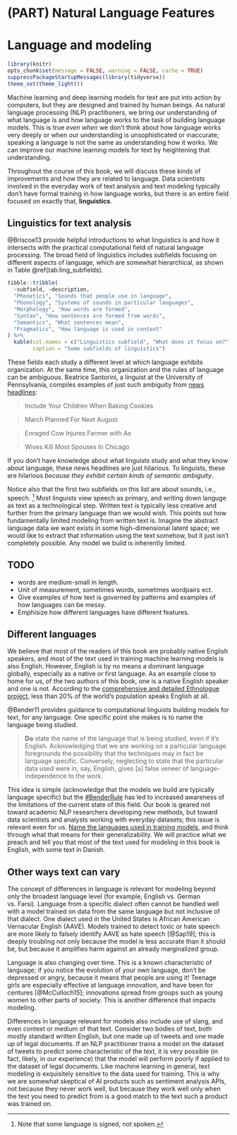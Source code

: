 # (PART) Natural Language Features {-}

# Language and modeling {#language}

```r
library(knitr)
opts_chunk$set(message = FALSE, warning = FALSE, cache = TRUE)
suppressPackageStartupMessages(library(tidyverse))
theme_set(theme_light())
``` 

Machine learning and deep learning models for text are put into action by computers, but they are designed and trained by human beings. As natural language processing (NLP) practitioners, we bring our understanding of what language is and how language works to the task of building language models. This is true *even when* we don't think about how language works very deeply or when our understanding is unsophisticated or inaccurate; speaking a language is not the same as understanding how it works. We can improve our machine learning models for text by heightening that understanding.

Throughout the course of this book, we will discuss these kinds of improvements and how they are related to language. Data scientists involved in the everyday work of text analysis and text modeling typically don't have formal training in how language works, but there is an entire field focused on exactly that, **linguistics**.

## Linguistics for text analysis

@Briscoe13 provide helpful introductions to what linguistics is and how it intersects with the practical computational field of natural language processing. The broad field of linguistics includes subfields focusing on different aspects of language, which are somewhat hierarchical, as shown in Table \@ref(tab:ling_subfields).

```r
tibble::tribble(
  ~subfield, ~description,
  "Phonetics", "Sounds that people use in language",
  "Phonology", "Systems of sounds in particular languages",
  "Morphology", "How words are formed",
  "Syntax", "How sentences are formed from words",
  "Semantics", "What sentences mean",
  "Pragmatics", "How language is used in context"
) %>%
  kable(col.names = c("Linguistics subfield", "What does it focus on?"),
        caption = "Some subfields of linguistics")
```

These fields each study a different level at which language exhibits organization. At the same time, this organization and the rules of language can be ambiguous. Beatrice Santorini, a linguist at the University of Pennsylvania, compiles examples of just such ambiguity from [news headlines](https://www.ling.upenn.edu/~beatrice/humor/headlines.html):

> Include Your Children When Baking Cookies

> March Planned For Next August

> Enraged Cow Injures Farmer with Ax

> Wives Kill Most Spouses In Chicago

If you don't have knowledge about what linguists study and what they know about language, these news headlines are just hilarious. To linguists, these are hilarious *because they exhibit certain kinds of semantic ambiguity*.

Notice also that the first two subfields on this list are about sounds, i.e., speech. ^[Note that some language is signed, not spoken.] Most linguists view speech as primary, and writing down languge as text as a technological step. Written text is typically less creative and further from the primary language than we would wish. This points out how fundamentally limited modeling from written text is. Imagine the abstract language data we want exists in some high-dimensional latent space; we would like to extract that information using the text somehow, but it just isn't completely possible. Any model we build is inherently limited.


## TODO

- words are medium-small in length.
- Unit of measurement, sometimes words, sometimes wordpairs ect.
- Give examples of how text is governed by patterns and examples of how languages can be messy.
- Emphisize how different languages have different features.


## Different languages

We believe that most of the readers of this book are probably native English speakers, and most of the text used in training machine learning models is also English. However, English is by no means a dominant language globally, especially as a native or first language. As an example close to home for us, of the two authors of this book, one is a native English speaker and one is not. According to the [comprehensive and detailed Ethnologue project](https://www.ethnologue.com/language/eng), less than 20% of the world's population speaks English at all.

@Bender11 provides guidance to computational linguists building models for text, for any language. One specific point she makes is to name the language being studied.

> **Do** state the name of the language that is being studied, even if it's English. Acknowledging that we are working on a particular language foregrounds the possibility that the techniques may in fact be language specific. Conversely, neglecting to state that the particular data used were in, say, English, gives [a] false veneer of language-independence to the work. 

This idea is simple (acknowledge that the models we build are typically language specific) but the [#BenderRule](https://twitter.com/search?q=%23BenderRule) has led to increased awareness of the limitations of the current state of this field. Our book is geared not toward academic NLP researchers developing new methods, but toward data scientists and analysts working with everyday datasets; this issue is relevant even for us. [Name the languages used in training models](https://thegradient.pub/the-benderrule-on-naming-the-languages-we-study-and-why-it-matters/), and think through what that means for their generalizability. We will practice what we preach and tell you that most of the text used for modeling in this book is English, with some text in Danish. 

## Other ways text can vary

The concept of differences in language is relevant for modeling beyond only the broadest language level (for example, English vs. German vs. Farsi). Language from a specific dialect often cannot be handled well with a model trained on data from the same language but not inclusive of that dialect. One dialect used in the United States is African American Vernacular English (AAVE). Models trained to detect toxic or hate speech are more likely to falsely identify AAVE as hate speech [@Sap19]; this is deeply troubling not only because the model is less accurate than it should be, but because it amplifies harm against an already marginalized group.

Language is also changing over time. This is a known characteristic of language; if you notice the evolution of your own language, don't be depressed or angry, because it means that people are using it! Teenage girls are especially effective at language innovation, and have been for centures [@McCulloch15]; innovations spread from groups such as young women to other parts of society. This is another difference that impacts modeling.

Differences in language relevant for models also include use of slang, and even context or medium of that text. Consider two bodies of text, both mostly standard written English, but one made up of tweets and one made up of legal documents. If an NLP practitioner trains a model on the dataset of tweets to predict some characteristic of the text, it is very possible (in fact, likely, in our experience) that the model will perform poorly if applied to the dataset of legal documents. Like machine learning in general, text modeling is exquisitely sensitive to the data used for training. This is why we are somewhat skeptical of AI products such as sentiment analysis APIs, not because they never work well, but because they work well only when the text you need to predict from is a good match to the text such a product was trained on.

